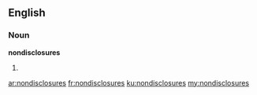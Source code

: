 ==English==

===Noun===
'''nondisclosures'''

# {{plural of|nondisclosure}}

[[ar:nondisclosures]]
[[fr:nondisclosures]]
[[ku:nondisclosures]]
[[my:nondisclosures]]